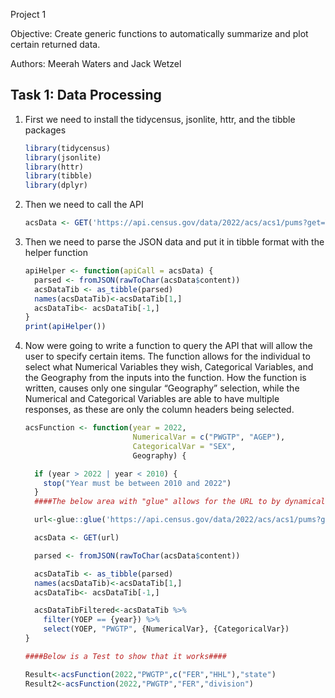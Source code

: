 Project 1

Objective: Create generic functions to automatically summarize and plot certain returned data.

Authors: Meerah Waters and Jack Wetzel

## Task 1: Data Processing

1.  First we need to install the tidycensus, jsonlite, httr, and the tibble packages

    ```r
    library(tidycensus)
    library(jsonlite)
    library(httr)
    library(tibble)
    library(dplyr)
    ```

2.  Then we need to call the API

    ```r
    acsData <- GET('https://api.census.gov/data/2022/acs/acs1/pums?get=YOEP,AGEP,GASP,GRPIP,JWAP,JWDP,SEX,FER,HHL,HISPEED,JWTRNS,SCH,SCHL,PWGTP&SCHL=24&key=97a64e065dd2ad57196b96e8f6e9809d0ac9abc4')
    ```

3.  Then we need to parse the JSON data and put it in tibble format with the helper function

    ```r
    apiHelper <- function(apiCall = acsData) {
      parsed <- fromJSON(rawToChar(acsData$content))
      acsDataTib <- as_tibble(parsed)
      names(acsDataTib)<-acsDataTib[1,]
      acsDataTib<- acsDataTib[-1,]
    }
    print(apiHelper())
    ```

4.  Now were going to write a function to query the API that will allow the user to specify certain items. The function allows for the individual to select what Numerical Variables they wish, Categorical Variables, and the Geography from the inputs into the function. How the function is written, causes only one singular "Geography" selection, while the Numerical and Categorical Variables are able to have multiple responses, as these are only the column headers being selected.

    ```r
    acsFunction <- function(year = 2022, 
                            NumericalVar = c("PWGTP", "AGEP"), 
                            CategoricalVar = "SEX", 
                            Geography) {

      if (year > 2022 | year < 2010) {
        stop("Year must be between 2010 and 2022")
      }
      ####The below area with "glue" allows for the URL to by dynamically changed based off the selection within Geography. To use "all" as an         option, would be a different type of URL, possibly with the removal of the "&for={Geography}" section, but this wasn't working on its own        (I used an ifelse statement to make 'url' and 'url2', but that failed)####
      
      url<-glue::glue('https://api.census.gov/data/2022/acs/acs1/pums?get=YOEP,AGEP,GASP,GRPIP,JWAP,JWDP,SEX,FER,HHL,HISPEED,JWTRNS,SCH,SCHL,PWGTP&for={Geography}:04&key=97a64e065dd2ad57196b96e8f6e9809d0ac9abc4')
      
      acsData <- GET(url)
      
      parsed <- fromJSON(rawToChar(acsData$content))
      
      acsDataTib <- as_tibble(parsed)
      names(acsDataTib)<-acsDataTib[1,]
      acsDataTib<- acsDataTib[-1,]
      
      acsDataTibFiltered<-acsDataTib %>% 
        filter(YOEP == {year}) %>% 
        select(YOEP, "PWGTP", {NumericalVar}, {CategoricalVar})
    }

    ####Below is a Test to show that it works####

    Result<-acsFunction(2022,"PWGTP",c("FER","HHL"),"state")
    Result2<-acsFunction(2022,"PWGTP","FER","division")
    ```
